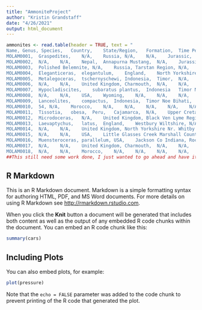 ```yaml
---
title: "AmmoniteProject"
author: "Kristin Grandstaff"
date: "4/26/2021"
output: html_document
---
```


```r
ammonites <- read.table(header = TRUE, text = "
Name, Genus, Species,	Country,	State/Region,	Formation,	Time Period,	Dates,	Value,	Collector,	Common Name,	Descriptor, Miscellanoues
MOLAM0001,	Graspedites,	N/A,	Russia,	N/A,	N/A,	Jurassic,	N/A,	N/A,	R. Unzha Kostroma,	N/A,	N/A,	N/A	
MOLAM0002,	N/A,	N/A,	Nepal,	Annapurna Mustang,	N/A,	Jurassic, 	~185 mya,	N/A,	N/A,	Shaligram,	N/A,	Kali Gandaki River	
MOLAM0003,	Polished Belemnite,	N/A,	Russia,	Tarstan Region,	N/A,	Late Jurassic,	165 mya,	N/A,	Dr. Utt Collection,	polished Belemite,	N/A,	N/A,	
MOLAM0004,	Eleganticeras,	elegantulum,	England,	North Yorkshire Whitby Cannonball,	N/A,	Lower Jurassic,	180 myo,	N/A,	N/A,	N/A,	N/A,	polished upper lias falciferum subzone	
MOLAM0005,	Metalegoceras,	tschernyschewi,	Indonesia,	Timor,	N/A,	Lower Permian,	N/A,	N/A,	N/A,	N/A,	N/A,	N/A	
MOLAM0006,	N/A,	N/A,	United Kingdom,	Charmouth,	N/A,	N/A,	N/A,	N/A,	N/A,	N/A,	N/A,	Belemnite	
MOLAM0007,	Hypocladiscites,	subaratus plantus,	Indonesia	Timor Noe Bihati,	N/A,	Norian Triassic,	227-208.5 mya,	N/A,	N/A,	N/A,	Mojsisovics, 	N/A	
MOLAM0008,	N/A,	N/A,	USA,	Wyoming,	N/A,	N/A,	N/A,	N/A,	N/A,	Belemite guard,	N/A,	N/A	
MOLAM0009,	Lanceolites,	compactus,	Indonesia,	Timor Noe Bihati,	N/A,	Lower Triassic Smithian,	N/A,	N/A,	N/A,	N/A,	N/A,	N/A	
MOLAM0010,	54,	N/A,	Morocco,	N/A,	N/A,	N/A,	N/A,	N/A,	N/A,	Goniatite,	N/A,	N/A	
MOLAM0011,	Tissotia,	obesa,	Peru,	Cajamarca,	N/A,	Upper Cretaceous Coniacian,	N/A,	N/A,	N/A,	N/A,	N/A,	N/A	
MOLAM0012,	Microdoceras,	N/A,	United Kingdom,	Black Ven Lyme Regis,	N/A,	N/A,	N/A,	N/A,	N/A,	N/A,	N/A,	N/A	
MOLAM0013,	Laevaptychus,	latus,	England,	Westbury Wiltshire,	N/A,	Kimmeridgian Jurassic,	157 mya,	N/A,	N. Zachariades,	N/A,	Parkinson,	aptychii: paired calcereous plates forming part of the jaw apparatus in certain ammonite families	
MOLAM0014,	N/A,	N/A,	United Kingdom,	North Yorkshire Nr. Whitby Kettleness,	N/A,	Bifrons Zone Commune Subzone Upper Lias Lower Jurassic,	180 mya,	N/A,	N/A,	Whitby Snakestone,	N/A,	N/A	
MOLAM0015,	N/A,	N/A,	USA,	Little Glasses Creek Marshall County Little Glasses Creek Oklahoma,	N/A,	N/A,	N/A,	N/A,	Dr. Utt Collection,	N/A, 	N/A,	Rhynocholites	
MOLAM0016,	Muensteroceras,	parallelum,	USA,	Jackson Co Indiana,	Rockford Limestone,	N/A,	325 mya,	N/A, 	N/A, 	N/A, 	N/A,	Mississipian Pd
MOLAM0017,	N/A,	N/A,	United Kingdom,	Charmouth,	N/A,	N/A,	N/A, 	N/A, 	N/A, 	N/A, 	N/A,	Pyritized	
MOLAM0018,	N/A,	N/A,	Morocco,	N/A,	N/A,	N/A,	N/A, 	N/A,	N/A,	Goniatite,	N/A,	N/A	")
##This still need some work done, I just wanted to go ahead and have it in R
```

## R Markdown

This is an R Markdown document. Markdown is a simple formatting syntax for authoring HTML, PDF, and MS Word documents. For more details on using R Markdown see <http://rmarkdown.rstudio.com>.

When you click the **Knit** button a document will be generated that includes both content as well as the output of any embedded R code chunks within the document. You can embed an R code chunk like this:

```r
summary(cars)
```

## Including Plots

You can also embed plots, for example:

```r
plot(pressure)
```

Note that the `echo = FALSE` parameter was added to the code chunk to prevent printing of the R code that generated the plot.

